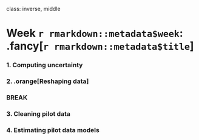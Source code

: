 
class: inverse, middle

# Week `r rmarkdown::metadata$week`: .fancy[`r rmarkdown::metadata$title`]

### 1. Computing uncertainty
### 2. .orange[Reshaping data]

### BREAK

### 3. Cleaning pilot data
### 4. Estimating pilot data models
